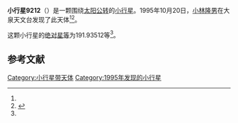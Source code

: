 {{Infobox planet
| bgcolour = #FFFFC0
| name = 9212 Kanamaru
| symbol = 
| image = 
| caption = 
| discovery = yes
| discovery_ref = 
| discoverer = [[小林隆男|小林隆男]]
| discovery_site = [[大泉天文台|大泉天文台]] 
| discovered = 1995年10月20日
| designations = yes
| mp_name = 
| named_after = 
| alt_names = 1995 UR3/ 1988 XR2
| mp_category = [[主带小行星|主带小行星]]
| orbit_ref = <ref name="a">[http://ssd.jpl.nasa.gov/sbdb.cgi?sstr=9212 9212 Kanamaru] {{Wayback|url=http://ssd.jpl.nasa.gov/sbdb.cgi?sstr=9212 |date=20201124034742 }}，小行星數據庫瀏覽器（JPL Small-Body Database Browser）－[[美国国家航空航天局|美国国家航空航天局]]喷气推进实验室</ref>
| epoch = 2456400.5 (2013年4月18日更新)
| aphelion = {{convert|2.5486587|AU|km|3|abbr=on|lk=out}}
| perihelion = {{convert|2.0999923|AU|km|3|abbr=on}}
| semimajor = {{convert|2.3243255|AU|km|3|abbr=on}}
| eccentricity = 0.0965154
| period = 1294.326503 [[日|日]]<br />3.54[[儒略年|儒略年]]
| avg_speed = 
| inclination = 5.72480
| asc_node = 226.41003
| mean_anomaly = 
| arg_peri = 191.93512
| satellites = 
| physical_characteristics = yes
| dimensions = 
| mass = 
| density = 
| surface_grav = 
| escape_velocity = 
| sidereal_day = 
| axial_tilt = 
| pole_ecliptic_lat = 
| pole_ecliptic_lon = 
| albedo = 
| temperatures= 
| temp_name1 = 
| mean_temp_1 = 
| max_temp_1 = 
| temp_name2 = 
| max_temp_2 = 
| spectral_type = 
| abs_magnitude = 191.93512
}}

'''小行星9212'''（{{lang-en|9212 Kanamaru}}）是一颗围绕[[太阳|太阳]][[公转|公转]]的[[小行星|小行星]]。1995年10月20日，[[小林隆男|小林隆男]]在大泉天文台发现了此天体<ref name="a" /><ref>{{cite news|title=小行星列表|url=http://cfa-www.harvard.edu/iau/lists/NumberedMPs.txt|accessdate=2013-07-08|newspaper=哈佛大学|archive-date=2008-05-17|archive-url=https://web.archive.org/web/20080517010638/http://cfa-www.harvard.edu/iau/lists/NumberedMPs.txt|dead-url=no}}</ref>。

这颗小行星的[[绝对星等|绝对星等]]为191.93512等<ref name="a" />。

==参考文献==
{{reflist}}
{{Minor Planet Number|[[小行星9211|小行星9211]]|[[小行星9213|小行星9213]]}}

{{小天体}}

[[Category:小行星带天体|Category:小行星带天体]]
[[Category:1995年发现的小行星|Category:1995年发现的小行星]]

{{asteroid-stub}}